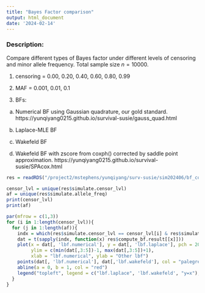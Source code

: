 ```yaml
---
title: "Bayes Factor comparison"
output: html_document
date: '2024-02-14'
---
```



### Description:

Compare different types of Bayes factor under different levels of censoring and minor allele frequency. Total sample size $n=10000$. 

1. censoring = 0.00, 0.20, 0.40, 0.60, 0.80, 0.99

2. MAF = 0.001, 0.01, 0.1

3. BFs: 

(a) Numerical BF using Gaussian quadrature, our gold standard. https://yunqiyang0215.github.io/survival-susie/gauss_quad.html

(b) Laplace-MLE BF

(c) Wakefeld BF

(d) Wakefeld BF with zscore from coxph() corrected by saddle point approximation. https://yunqiyang0215.github.io/survival-susie/SPAcox.html

```r
res = readRDS("/project2/mstephens/yunqiyang/surv-susie/sim202406/bf_comparison/res_bf.rds")
```

```r
censor_lvl = unique(res$simulate.censor_lvl)
af = unique(res$simulate.allele_freq)
print(censor_lvl)
print(af)
```

```r
par(mfrow = c(1,3))
for (i in 1:length(censor_lvl)){
  for (j in 1:length(af)){
    indx = which(res$simulate.censor_lvl == censor_lvl[i] & res$simulate.allele_freq == af[j])
    dat = t(sapply(indx, function(x) res$compute_bf.result[[x]]))
    plot(x = dat[, 'lbf.numerical'], y = dat[, 'lbf.laplace'], pch = 20, main = paste0("censor=",censor_lvl[i], ", allele frequency=", af[j]),
         ylim = c(min(dat[,3:5])-1, max(dat[,3:5])+1),
         xlab = "lbf.numerical", ylab = "Other lbf")
    points(dat[, 'lbf.numerical'], dat[,'lbf.wakefeld'], col = "palegreen3", pch = 20)
    abline(a = 0, b = 1, col = "red")
    legend("topleft", legend = c("lbf.laplace", 'lbf.wakefeld', "y=x"), col = c(1, "palegreen3", 2), pch = 20)
  }
}
```


